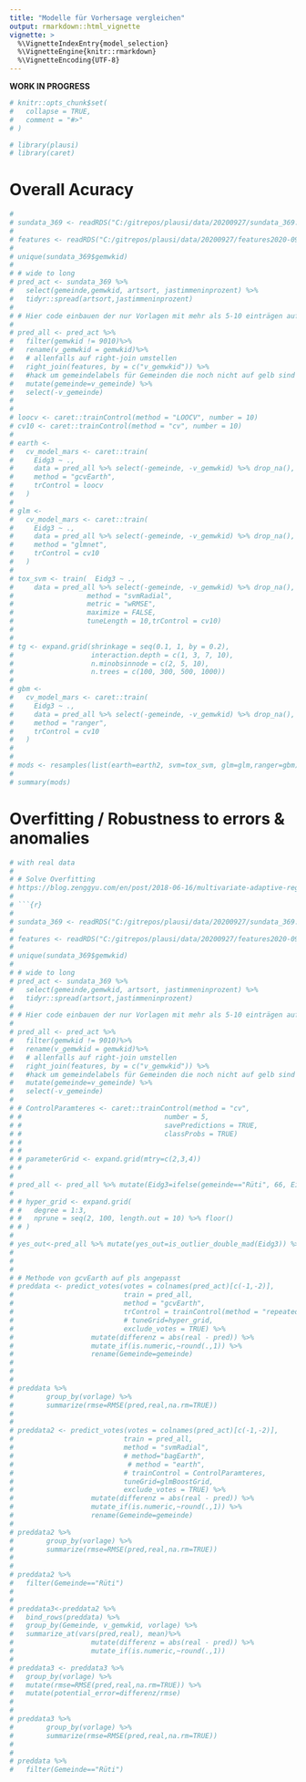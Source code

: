 ```yaml
---
title: "Modelle für Vorhersage vergleichen"
output: rmarkdown::html_vignette
vignette: >
  %\VignetteIndexEntry{model_selection}
  %\VignetteEngine{knitr::rmarkdown}
  %\VignetteEncoding{UTF-8}
---
```


__WORK IN PROGRESS__

```r
# knitr::opts_chunk$set(
#   collapse = TRUE,
#   comment = "#>"
# )
```

```r
# library(plausi)
# library(caret)
```

# Overall Acuracy

```r

# 
# sundata_369 <- readRDS("C:/gitrepos/plausi/data/20200927/sundata_369.RDS")
# 
# features <- readRDS("C:/gitrepos/plausi/data/20200927/features2020-09-27.RDS")
# 
# unique(sundata_369$gemwkid)
# 
# # wide to long
# pred_act <- sundata_369 %>% 
#   select(gemeinde,gemwkid, artsort, jastimmeninprozent) %>% 
#   tidyr::spread(artsort,jastimmeninprozent)
# 
# # Hier code einbauen der nur Vorlagen mit mehr als 5-10 einträgen aufweist
# 
# pred_all <- pred_act %>% 
#   filter(gemwkid != 9010)%>% 
#   rename(v_gemwkid = gemwkid)%>% 
#   # allenfalls auf right-join umstellen
#   right_join(features, by = c("v_gemwkid")) %>% 
#   #hack um gemeindelabels für Gemeinden die noch nicht auf gelb sind beizubehalten
#   mutate(gemeinde=v_gemeinde) %>% 
#   select(-v_gemeinde)
# 
# 
# loocv <- caret::trainControl(method = "LOOCV", number = 10)
# cv10 <- caret::trainControl(method = "cv", number = 10)
# 
# earth <- 
#   cv_model_mars <- caret::train(
#     Eidg3 ~ ., 
#     data = pred_all %>% select(-gemeinde, -v_gemwkid) %>% drop_na(),
#     method = "gcvEarth",
#     trControl = loocv
#   )
# 
# glm <- 
#   cv_model_mars <- caret::train(
#     Eidg3 ~ ., 
#     data = pred_all %>% select(-gemeinde, -v_gemwkid) %>% drop_na(),
#     method = "glmnet",
#     trControl = cv10
#   )
# 
# tox_svm <- train(  Eidg3 ~ ., 
#     data = pred_all %>% select(-gemeinde, -v_gemwkid) %>% drop_na(),
#                  method = "svmRadial", 
#                  metric = "wRMSE",
#                  maximize = FALSE,
#                  tuneLength = 10,trControl = cv10)
# 
# 
# tg <- expand.grid(shrinkage = seq(0.1, 1, by = 0.2), 
#                   interaction.depth = c(1, 3, 7, 10),
#                   n.minobsinnode = c(2, 5, 10),
#                   n.trees = c(100, 300, 500, 1000))
# 
# gbm <- 
#   cv_model_mars <- caret::train(
#     Eidg3 ~ ., 
#     data = pred_all %>% select(-gemeinde, -v_gemwkid) %>% drop_na(),
#     method = "ranger",
#     trControl = cv10
#   )
# 
# 
# mods <- resamples(list(earth=earth2, svm=tox_svm, glm=glm,ranger=gbm))
# 
# summary(mods)

```
# Overfitting / Robustness to errors & anomalies

```r

# with real data 
# 
# # Solve Overfitting
# https://blog.zenggyu.com/en/post/2018-06-16/multivariate-adaptive-regression-splines-in-a-nutshell/
# 
# ```{r}
# 
# sundata_369 <- readRDS("C:/gitrepos/plausi/data/20200927/sundata_369.RDS")
# 
# features <- readRDS("C:/gitrepos/plausi/data/20200927/features2020-09-27.RDS")
# 
# unique(sundata_369$gemwkid)
# 
# # wide to long
# pred_act <- sundata_369 %>% 
#   select(gemeinde,gemwkid, artsort, jastimmeninprozent) %>% 
#   tidyr::spread(artsort,jastimmeninprozent)
# 
# # Hier code einbauen der nur Vorlagen mit mehr als 5-10 einträgen aufweist
# 
# pred_all <- pred_act %>% 
#   filter(gemwkid != 9010)%>% 
#   rename(v_gemwkid = gemwkid)%>% 
#   # allenfalls auf right-join umstellen
#   right_join(features, by = c("v_gemwkid")) %>% 
#   #hack um gemeindelabels für Gemeinden die noch nicht auf gelb sind beizubehalten
#   mutate(gemeinde=v_gemeinde) %>% 
#   select(-v_gemeinde)
# 
# # ControlParamteres <- caret::trainControl(method = "cv",
# #                                   number = 5,
# #                                   savePredictions = TRUE,
# #                                   classProbs = TRUE)
# # 
# # 
# # parameterGrid <- expand.grid(mtry=c(2,3,4))
# # 
# 
# pred_all <- pred_all %>% mutate(Eidg3=ifelse(gemeinde=="Rüti", 66, Eidg3))
# 
# # hyper_grid <- expand.grid(
# #   degree = 1:3,
# #   nprune = seq(2, 100, length.out = 10) %>% floor()
# # )
# 
# yes_out<-pred_all %>% mutate(yes_out=is_outlier_double_mad(Eidg3)) %>% filter(yes_out==TRUE)
# 
# 
# 
# # Methode von gcvEarth auf pls angepasst
# preddata <- predict_votes(votes = colnames(pred_act)[c(-1,-2)], 
#                           train = pred_all, 
#                           method = "gcvEarth",
#                           trControl = trainControl(method = "repeatedcv", number = 10, repeats = 5),
#                           # tuneGrid=hyper_grid,
#                           exclude_votes = TRUE) %>% 
#                   mutate(differenz = abs(real - pred)) %>% 
#                   mutate_if(is.numeric,~round(.,1)) %>% 
#                   rename(Gemeinde=gemeinde)
# 
# 
# 
# preddata %>% 
#        group_by(vorlage) %>% 
#        summarize(rmse=RMSE(pred,real,na.rm=TRUE))
# 
# 
# preddata2 <- predict_votes(votes = colnames(pred_act)[c(-1,-2)], 
#                           train = pred_all, 
#                           method = "svmRadial",
#                           # method="bagEarth",
#                            # method = "earth",
#                           # trainControl = ControlParamteres,
#                           tuneGrid=glmBoostGrid,
#                           exclude_votes = TRUE) %>% 
#                   mutate(differenz = abs(real - pred)) %>% 
#                   mutate_if(is.numeric,~round(.,1)) %>% 
#                   rename(Gemeinde=gemeinde)
# 
# preddata2 %>% 
#        group_by(vorlage) %>% 
#        summarize(rmse=RMSE(pred,real,na.rm=TRUE))
# 
# 
# preddata2 %>% 
#   filter(Gemeinde=="Rüti")
# 
# 
# preddata3<-preddata2 %>% 
#   bind_rows(preddata) %>% 
#   group_by(Gemeinde, v_gemwkid, vorlage) %>% 
#   summarize_at(vars(pred,real), mean)%>% 
#                   mutate(differenz = abs(real - pred)) %>% 
#                   mutate_if(is.numeric,~round(.,1)) 
# 
# preddata3 <- preddata3 %>% 
#   group_by(vorlage) %>% 
#   mutate(rmse=RMSE(pred,real,na.rm=TRUE)) %>% 
#   mutate(potential_error=differenz/rmse)
# 
# 
# preddata3 %>% 
#        group_by(vorlage) %>% 
#        summarize(rmse=RMSE(pred,real,na.rm=TRUE))
#                   
# 
# preddata %>% 
#   filter(Gemeinde=="Rüti")


```


